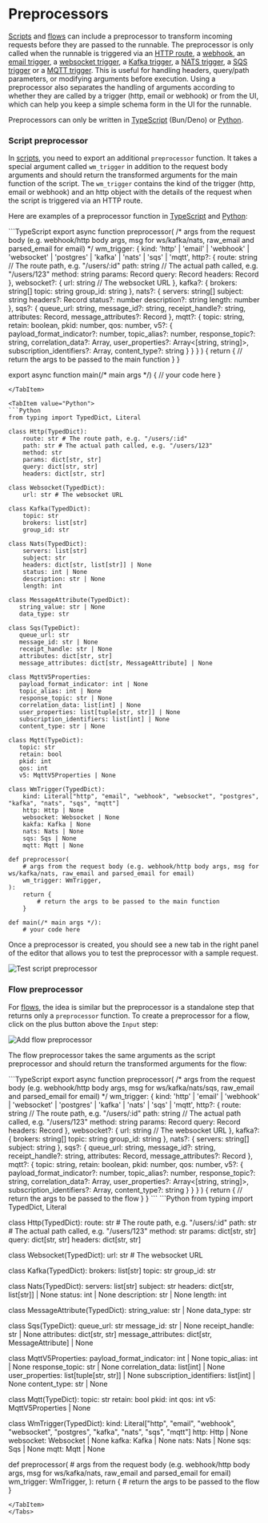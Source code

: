 
# Preprocessors

[Scripts](#script-preprocessor) and [flows](#flow-preprocessor) can include a preprocessor to transform incoming requests before they are passed to the runnable.
The preprocessor is only called when the runnable is triggered via an [HTTP route](../39_http_routing/index.mdx), a [webhook](../4_webhooks/index.mdx), an [email trigger](../../advanced/17_email_triggers/index.mdx), a [websocket trigger](../40_websocket_triggers/index.mdx), a [Kafka trigger](../41_kafka_triggers/index.mdx), a [NATS trigger](../45_nats_triggers/index.mdx), a [SQS trigger](../48_sqs_triggers/index.mdx) or a [MQTT trigger](../49_mqtt_triggers/index.mdx).
This is useful for handling headers, query/path parameters, or modifying arguments before execution.
Using a preprocessor also separates the handling of arguments according to whether they are called by a trigger (http, email or webhook) or from the UI, which can help you keep a simple schema form in the UI for the runnable.

Preprocessors can only be written in [TypeScript](../../getting_started/0_scripts_quickstart/1_typescript_quickstart/index.mdx) (Bun/Deno) or [Python](../../getting_started/0_scripts_quickstart/2_python_quickstart/index.mdx).

### Script preprocessor

In [scripts](../../script_editor/index.mdx), you need to export an additional `preprocessor` function. It takes a special argument called `wm_trigger` in addition to the request body arguments and should return the transformed arguments for the main function of the script.
The `wm_trigger` contains the kind of the trigger (http, email or webhook) and an http object with the details of the request when the script is triggered via an HTTP route.

Here are examples of a preprocessor function in [TypeScript](../../getting_started/0_scripts_quickstart/1_typescript_quickstart/index.mdx) and [Python](../../getting_started/0_scripts_quickstart/2_python_quickstart/index.mdx):

<Tabs>
<TabItem value="TypeScript">
```TypeScript
export async function preprocessor(
	/* args from the request body (e.g. webhook/http body args, msg for ws/kafka/nats, raw_email and parsed_email for email) */ 
	wm_trigger: {
		kind: 'http' | 'email' | 'webhook' | 'websocket' | 'postgres' | 'kafka' | 'nats' | 'sqs' | 'mqtt',
		http?: {
			route: string // The route path, e.g. "/users/:id"
			path: string // The actual path called, e.g. "/users/123"
			method: string
			params: Record<string, string>
			query: Record<string, string>
			headers: Record<string, string>
		},
		websocket?: {
			url: string // The websocket URL
		},
		kafka?: {
			brokers: string[]
			topic: string
			group_id: string
		},
		nats?: {
			servers: string[]
			subject: string
			headers?: Record<string, string[]>
			status?: number
			description?: string
			length: number
		},
		sqs?: {
			queue_url: string,
			message_id?: string,
			receipt_handle?: string,
			attributes: Record<string, string>,
			message_attributes?: Record<string, {
				string_value?: string,
				data_type: string
			}>
		},
		mqtt?: {
			topic: string,
			retain: boolean,
			pkid: number,
			qos: number,
			v5?: {
				payload_format_indicator?: number,
				topic_alias?: number,
				response_topic?: string,
				correlation_data?: Array<number>,
				user_properties?: Array<[string, string]>,
				subscription_identifiers?: Array<number>,
				content_type?: string
			}
		}
	}
) {
	return {
		// return the args to be passed to the main function
	}
}

export async function main(/* main args */) {
    // your code here
}
```
</TabItem>

<TabItem value="Python">
```Python
from typing import TypedDict, Literal

class Http(TypedDict):
	route: str # The route path, e.g. "/users/:id"
	path: str # The actual path called, e.g. "/users/123"
	method: str
	params: dict[str, str]
	query: dict[str, str]
	headers: dict[str, str]

class Websocket(TypedDict):
	url: str # The websocket URL

class Kafka(TypedDict):
	topic: str
	brokers: list[str]
	group_id: str

class Nats(TypedDict):
	servers: list[str]
	subject: str
	headers: dict[str, list[str]] | None
	status: int | None
	description: str | None
	length: int

class MessageAttribute(TypedDict):
   string_value: str | None
   data_type: str

class Sqs(TypeDict):
   queue_url: str
   message_id: str | None
   receipt_handle: str | None
   attributes: dict[str, str]
   message_attributes: dict[str, MessageAttribute] | None

class MqttV5Properties:
   payload_format_indicator: int | None
   topic_alias: int | None
   response_topic: str | None
   correlation_data: list[int] | None
   user_properties: list[tuple[str, str]] | None
   subscription_identifiers: list[int] | None
   content_type: str | None

class Mqtt(TypeDict):
   topic: str
   retain: bool
   pkid: int
   qos: int
   v5: MqttV5Properties | None

class WmTrigger(TypedDict):
	kind: Literal["http", "email", "webhook", "websocket", "postgres", "kafka", "nats", "sqs", "mqtt"]
	http: Http | None
	websocket: Websocket | None
	kakfa: Kafka | None
	nats: Nats | None
	sqs: Sqs | None
	mqtt: Mqtt | None

def preprocessor(
	# args from the request body (e.g. webhook/http body args, msg for ws/kafka/nats, raw_email and parsed_email for email)
	wm_trigger: WmTrigger,
):
	return {
		# return the args to be passed to the main function
	}

def main(/* main args */):
    # your code here
```
</TabItem>
</Tabs>

Once a preprocessor is created, you should see a new tab in the right panel of the editor that allows you to test the preprocessor with a sample request.

![Test script preprocessor](./test_script_preprocessor.png 'Test script preprocessor')    

### Flow preprocessor 

For [flows](../../flows/1_flow_editor.mdx), the idea is similar but the preprocessor is a standalone step that returns only a `preprocessor` function.
To create a preprocessor for a flow, click on the plus button above the `Input` step:

![Add flow preprocessor](./add_flow_preprocessor.png 'Add flow preprocessor')    

The flow preprocessor takes the same arguments as the script preprocessor and should return the transformed arguments for the flow:

<Tabs>
<TabItem value="TypeScript">
```TypeScript
export async function preprocessor(
	/* args from the request body (e.g. webhook/http body args, msg for ws/kafka/nats/sqs, raw_email and parsed_email for email) */ 
	wm_trigger: {
		kind: 'http' | 'email' | 'webhook' | 'websocket' | 'postgres' | 'kafka' | 'nats' | 'sqs' | 'mqtt',
		http?: {
			route: string // The route path, e.g. "/users/:id"
			path: string // The actual path called, e.g. "/users/123"
			method: string
			params: Record<string, string>
			query: Record<string, string>
			headers: Record<string, string>
		},
		websocket?: {
			url: string // The websocket URL
		},
		kafka?: {
			brokers: string[]
			topic: string
			group_id: string
		},
		nats?: {
			servers: string[]
			subject: string
		},
		sqs?: {
			queue_url: string,
			message_id?: string,
			receipt_handle?: string,
			attributes: Record<string, string>,
			message_attributes?: Record<string, {
				string_value?: string,
				data_type: string
			}>
		},
		mqtt?: {
			topic: string,
			retain: boolean,
			pkid: number,
			qos: number,
			v5?: {
				payload_format_indicator?: number,
				topic_alias?: number,
				response_topic?: string,
				correlation_data?: Array<number>,
				user_properties?: Array<[string, string]>,
				subscription_identifiers?: Array<number>,
				content_type?: string
			}
		}
	}
) {
	return {
		// return the args to be passed to the flow
	}
}
```
</TabItem>

<TabItem value="Python">
```Python
from typing import TypedDict, Literal

class Http(TypedDict):
	route: str # The route path, e.g. "/users/:id"
	path: str # The actual path called, e.g. "/users/123"
	method: str
	params: dict[str, str]
	query: dict[str, str]
	headers: dict[str, str]

class Websocket(TypedDict):
	url: str # The websocket URL

class Kafka(TypedDict):
	brokers: list[str]
	topic: str
	group_id: str

class Nats(TypedDict):
	servers: list[str]
	subject: str
	headers: dict[str, list[str]] | None
	status: int | None
	description: str | None
	length: int

class MessageAttribute(TypedDict):
   string_value: str | None
   data_type: str

class Sqs(TypeDict):
   queue_url: str
   message_id: str | None
   receipt_handle: str | None
   attributes: dict[str, str]
   message_attributes: dict[str, MessageAttribute] | None

class MqttV5Properties:
   payload_format_indicator: int | None
   topic_alias: int | None
   response_topic: str | None
   correlation_data: list[int] | None
   user_properties: list[tuple[str, str]] | None
   subscription_identifiers: list[int] | None
   content_type: str | None

class Mqtt(TypeDict):
   topic: str
   retain: bool
   pkid: int
   qos: int
   v5: MqttV5Properties | None

class WmTrigger(TypedDict):
    kind: Literal["http", "email", "webhook", "websocket", "postgres", "kafka", "nats", "sqs", "mqtt"]
    http: Http | None
	websocket: Websocket | None
	kafka: Kafka | None
	nats: Nats | None
	sqs: Sqs | None
	mqtt: Mqtt | None

def preprocessor(
	# args from the request body (e.g. webhook/http body args, msg for ws/kafka/nats, raw_email and parsed_email for email)
	wm_trigger: WmTrigger,
):
	return {
		# return the args to be passed to the flow
	}
```
</TabItem>
</Tabs>
